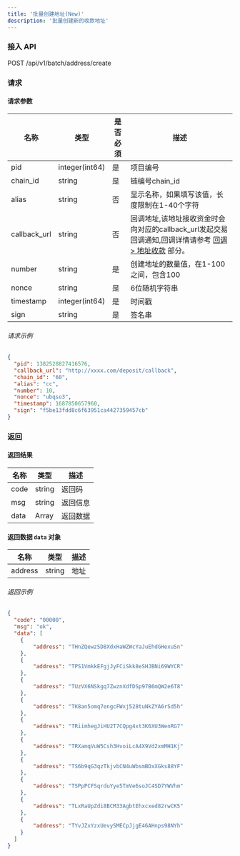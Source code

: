 ```yaml
---
title: '批量创建地址(New)'
description: '批量创建新的收款地址'
---
```


### 接入 API

POST /api/v1/batch/address/create

### 请求

#### 请求参数

| 名称     | 类型            | 是否必须 | 描述   |
| ------------- | --------------- | -------- | ------------- |
| pid           | integer(int64)  | 是      | 项目编号   |
| chain_id      | string          | 是      | 链编号chain_id      |
| alias         | string          | 否      | 显示名称，如果填写该值，长度限制在1-40个字符  |
| callback_url  | string          | 否      | 回调地址,该地址接收资金时会向对应的callback_url发起交易回调通知,回调详情请参考 [回调 > 地址收款](/api-reference/callback/address-deposit) 部分。  |
| number       | string         | 是       | 创建地址的数量值，在1-100之间，包含100                       |
| nonce         | string          | 是      | 6位随机字符串 |
| timestamp     | integer(int64)  | 是      | 时间戳     |
| sign          | string          | 是      | 签名串     |

###### 请求示例

```json
{
  "pid": 1382528827416576,
  "callback_url": "http://xxxx.com/deposit/callback",
  "chain_id": "60",
  "alias": "cc",
  "number": 10,
  "nonce": "ubqso3",
  "timestamp": 1687850657960,
  "sign": "f5be13fdd8c6f63951ca4427359457cb"
}
```
### 返回

#### 返回结果

| 名称  | 类型   | 描述      |
| ----- | ------ | ---------------- |
| code  | string | 返回码    |
| msg   | string | 返回信息 |
| data  | Array | 返回数据 |

#### 返回数据 `data` 对象

| 名称    | 类型   | 描述 |
| ------- | ------ | ----------- |
| address | string | 地址     |

###### 返回示例

```json
{
  "code": "00000",
  "msg": "ok",
  "data": [
    {
        "address": "THnZQewzSD8XdxHaWZWcYaJuEhdGHexuSn"
    },
    {
        "address": "TPS1VmkkEFgjJyFCiSkk8eSHJBNi69WYCR"
    },
    {
        "address": "TUzVX6NSkgq7ZwznXdfDSp97B6mQW2e6T8"
    },
    {
        "address": "TK8an5omq7engcFWxj528tuNkZYA6rSd5h"
    },
    {
        "address": "TRiimhegJiHU2T7CQpg4xt3K6XU3WenRG7"
    },
    {
        "address": "TRXamqVuW5Csh3HvoiLcA4X9Vd2xmMH1Kj"
    },
    {
        "address": "TS6b9qG3qzTkjvbCN4uWbsmBDxXGks88YF"
    },
    {
        "address": "TSPpPCFSqrduYye5TmVe6soJC4SD7YWVhm"
    },
    {
        "address": "TLxRaUpZdi8BCM33AgbtEhxcxed82rwCK5"
    },
    {
        "address": "TYvJZxYzxUevySMECpJjgE46AHnps98NYh"
    }
  ]
}
```

